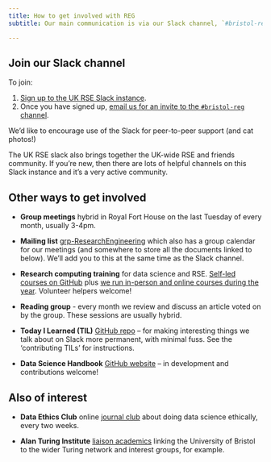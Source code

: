 ```yaml
---
title: How to get involved with REG
subtitle: Our main communication is via our Slack channel, `#bristol-reg`, on the UK RSE Slack instance.

---
```


## Join our Slack channel

To join:

1. [Sign up to the UK RSE Slack instance](https://ukrse.slack.com/signup?redir=%2Farchives%2FGUJK4P918%3Fname%3DGUJK4P918#/domain-signup).
2. Once you have signed up, [email us for an invite to the `#bristol-reg` channel](mailto:ask-jgi@bristol.ac.uk?subject=I'd%20like%20to%20join%20REG).

We’d like to encourage use of the Slack for peer-to-peer support (and cat photos!)

The UK RSE slack also brings together the UK-wide RSE and friends community.
If you're new, then there are lots of helpful channels on this Slack instance and it's a very active community.

## Other ways to get involved

* **Group meetings** hybrid in Royal Fort House on the last Tuesday of every month, usually 3-4pm.

* **Mailing list** [grp-ResearchEngineering](https://outlook.office.com/groups/groups.bristol.ac.uk/grp-ResearchEngineering/mail) which also has a group calendar for our meetings (and somewhere to store all the documents linked to below). We'll add you to this at the same time as the Slack channel.

* **Research computing training** for data science and RSE. [Self-led courses on GitHub](https://bristol-training.github.io/courses.html) plus [we run in-person and online courses during the year](https://bristol-training.github.io/upcoming.html). Volunteer helpers welcome!

* **Reading group** - every month we review and discuss an article voted on by the group. These sessions are usually hybrid.

* **Today I Learned (TIL)** [GitHub repo](https://github.com/JGIBristol/TIL) – for making interesting things we talk about on Slack more permanent, with minimal fuss. See the ‘contributing TILs’ for instructions.

* **Data Science Handbook** [GitHub website](https://jgibristol.github.io/data-science-handbook/) – in development and contributions welcome!

## Also of interest

* **Data Ethics Club** online [journal club](https://dataethicsclub.com/) about doing data science ethically, every two weeks.

* **Alan Turing Institute** [liaison academics](https://bristol.ac.uk/golding/turing-institute/) linking the University of Bristol to the wider Turing network and interest groups, for example.
